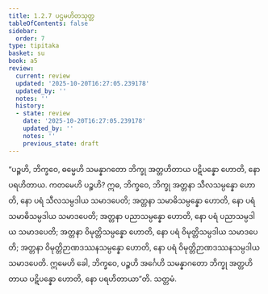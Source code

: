```yaml
---
title: 1.2.7 ပဌမဟိတသုတ္တ
tableOfContents: false
sidebar:
  order: 7
type: tipitaka
basket: su
book: a5
review:
  current: review
  updated: '2025-10-20T16:27:05.239178'
  updated_by: ''
  notes: ''
  history:
  - state: review
    date: '2025-10-20T16:27:05.239178'
    updated_by: ''
    notes: ''
    previous_state: draft
---
```



<DynamicBreadcrumb />


<ReviewStatus review={frontmatter.review} showDetails={true} />

<HypothesisAnnotation frontmatter={frontmatter} />

<Division number="17" book="a5" e="ch" v="16" p="11">

<Paragraph number="63" book="a5">
“ပဉ္စဟိ, ဘိက္ခဝေ, ဓမ္မေဟိ သမန္နာဂတော ဘိက္ခု အတ္တဟိတာယ ပဋိပန္နော ဟောတိ, နော ပရဟိတာယ. ကတမေဟိ ပဉ္စဟိ? ဣဓ, ဘိက္ခဝေ, ဘိက္ခု အတ္တနာ သီလသမ္ပန္နော ဟောတိ, နော ပရံ သီလသမ္ပဒါယ သမာဒပေတိ; အတ္တနာ သမာဓိသမ္ပန္နော ဟောတိ, နော ပရံ သမာဓိသမ္ပဒါယ သမာဒပေတိ; အတ္တနာ ပညာသမ္ပန္နော ဟောတိ, နော ပရံ ပညာသမ္ပဒါယ သမာဒပေတိ; အတ္တနာ ဝိမုတ္တိသမ္ပန္နော ဟောတိ, နော ပရံ ဝိမုတ္တိသမ္ပဒါယ သမာဒပေတိ; အတ္တနာ ဝိမုတ္တိဉာဏဒဿနသမ္ပန္နော ဟောတိ, နော ပရံ ဝိမုတ္တိဉာဏဒဿနသမ္ပဒါယ သမာဒပေတိ. ဣမေဟိ ခေါ, ဘိက္ခဝေ, ပဉ္စဟိ အင်္ဂေဟိ သမန္နာဂတော ဘိက္ခု အတ္တဟိတာယ ပဋိပန္နော ဟောတိ, နော ပရဟိတာယာ”တိ.

</Paragraph>
</Division>

<Paragraph number="64" type="center" book="a5">
သတ္တမံ.
</Paragraph>
